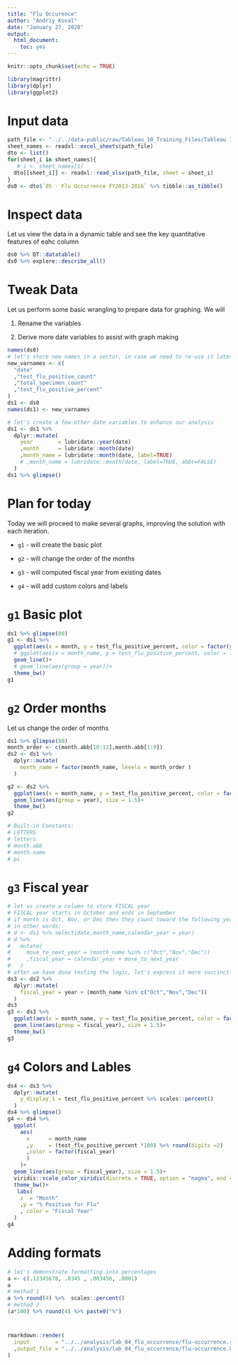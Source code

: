 ```yaml
---
title: "Flu Occurence"
author: "Andriy Koval"
date: "January 27, 2020"
output: 
  html_document: 
    toc: yes
---
```



```r
knitr::opts_chunk$set(echo = TRUE)
```

```r
library(magrittr)
library(dplyr)
library(ggplot2)
```

# Input data
```r
path_file <- "../../data-public/raw/Tableau_10_Training_Files/Tableau 10 Training Practice Data.xlsx"
sheet_names <- readxl::excel_sheets(path_file)
dto <- list()
for(sheet_i in sheet_names){
   # i <- sheet_names[1]
  dto[[sheet_i]] <- readxl::read_xlsx(path_file, sheet = sheet_i)
}
ds0 <- dto$`05 - Flu Occurrence FY2013-2016` %>% tibble::as_tibble()
```

# Inspect data
Let us view the data in a dynamic table and see the key quantitative features of eahc column
```r
ds0 %>% DT::datatable()
ds0 %>% explore::describe_all()
```

# Tweak Data

Let us perform some basic wrangling to prepare data for graphing. We will  

1.  Rename the variables   

1.  Derive more date variables to assist with graph making   


```r
names(ds0)
# let's store new names in a vector, in case we need to re-use it later (usually good idea)
new_varnames <- c(
  "date"
  ,"test_flu_positive_count"
  ,"total_specimen_count"
  ,"test_flu_positive_percent"
) 
ds1 <- ds0 
names(ds1) <- new_varnames

# let's create a few other date variables to enhance our analysis
ds1 <- ds1 %>% 
  dplyr::mutate(
    year        = lubridate::year(date)
    ,month      = lubridate::month(date)
    ,month_name = lubridate::month(date, label=TRUE) 
    # ,month_name = lubridate::month(date, label=TRUE, abbr=FALSE)
  )
ds1 %>% glimpse()
```

# Plan for today

Today we will proceed to make several graphs, improving the solution with each iteration.   

*   `g1` - will create the basic plot 

*   `g2` - will change the order of the months 

*   `g3` - will computed fiscal year from existing dates 

*   `g4` - will add custom colors and labels  

# `g1` Basic plot

```r
ds1 %>% glimpse(80)
g1 <- ds1 %>% 
  ggplot(aes(x = month, y = test_flu_positive_percent, color = factor(year)))+
  # ggplot(aes(x = month_name, y = test_flu_positive_percent, color = factor(year)))+
  geom_line()+
  # geom_line(aes(group = year))+
  theme_bw()
g1

```



# `g2` Order months

Let us change the order of months
```r
ds1 %>% glimpse(80)
month_order <- c(month.abb[10:12],month.abb[1:9])
ds2 <- ds1 %>% 
  dplyr::mutate(
    month_name = factor(month_name, levels = month_order )
  )

g2 <- ds2 %>% 
  ggplot(aes(x = month_name, y = test_flu_positive_percent, color = factor(year)))+
  geom_line(aes(group = year), size = 1.5)+
  theme_bw()
g2

# Built-in Constants:
# LETTERS
# letters
# month.abb
# month.name
# pi
```

# `g3` Fiscal year

```r
# let us create a column to store FISCAL year
# FISCAL year starts in October and ends in September
# if month is Oct, Nov, or Dec then they count toward the following year
# in other words:
# d <- ds1 %>% select(date,month_name,calendar_year = year)
# d %>% 
#   mutate(
#     move_to_next_year = (month_name %in% c("Oct","Nov","Dec"))
#     ,fiscal_year = calendar_year + move_to_next_year
#   )
# after we have done testing the logic, let's express it more succinctly
ds3 <- ds2 %>% 
  dplyr::mutate(
    fiscal_year = year + (month_name %in% c("Oct","Nov","Dec"))
  )
ds3
g3 <- ds3 %>% 
  ggplot(aes(x = month_name, y = test_flu_positive_percent, color = factor(fiscal_year)))+
  geom_line(aes(group = fiscal_year), size = 1.5)+
  theme_bw()
g3

```


# `g4` Colors and Lables 

```r
ds4 <- ds3 %>% 
  dplyr::mutate(
    y_display_1 = test_flu_positive_percent %>% scales::percent()
  )
ds4 %>% glimpse()
g4 <- ds4 %>% 
  ggplot(
    aes(
      x      = month_name
      ,y     = (test_flu_positive_percent *100) %>% round(digits =2)
      ,color = factor(fiscal_year)
      )
    )+
  geom_line(aes(group = fiscal_year), size = 1.5)+
  viridis::scale_color_viridis(discrete = TRUE, option = "magma", end = .8)+
  theme_bw()+
   labs(
    x  = "Month"
    ,y = "% Positive for Flu"
    , color = "Fiscal Year"
  )
g4
```


# Adding formats

```r
# let's demonstrate formatting into percentages
a <- c(.12345678, .0345 , .003456, .0001)
a
# method 1
a %>% round(4) %>%  scales::percent()
# method 2
(a*100) %>% round(4) %>% paste0("%")

```




# 

```r
rmarkdown::render(
  input        = "../../analysis/lab_04_flu_occurrence/flu-occurrence.rmd"
  ,output_file = "../../analysis/lab_04_flu_occurrence/flu-occurrence.hmtl"
)
```













